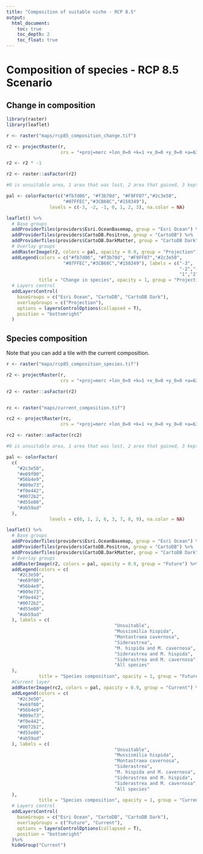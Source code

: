 ```yaml
---
title: "Composition of suitable niche - RCP 8.5"
output:
  html_document:
    toc: true
    toc_depth: 2
    toc_float: true
---
```


# Composition of species - RCP 8.5 Scenario

## Change in composition

```r

library(raster)
library(leaflet)

r <- raster("maps/rcp85_composition_change.tif")

r2 <- projectRaster(r, 
                    crs = "+proj=merc +lon_0=0 +k=1 +x_0=0 +y_0=0 +a=6378137 +b=6378137 +towgs84=0,0,0,0,0,0,0 +units=m +no_defs", method = 'ngb')

r2 <- r2 * -1

r2 <- raster::asFactor(r2)

#0 is unsuitable area, 1 area that was lost, 2 area that gained, 3 kept area

pal <- colorFactor(c("#fb7d06", "#f3b70d", "#F9FF07","#2c3e50",
                     "#07FFEC","#3CB68C","#158349"), 
                levels = c(-3, -2, -1, 0, 1, 2, 3), na.color = NA)
```

```r
leaflet() %>%
  # Base groups
  addProviderTiles(providers$Esri.OceanBasemap, group = "Esri Ocean") %>%
  addProviderTiles(providers$CartoDB.Positron, group = "CartoDB") %>%
  addProviderTiles(providers$CartoDB.DarkMatter, group = "CartoDB Dark") %>%
  # Overlay groups
  addRasterImage(r2, colors = pal, opacity = 0.9, group = "Projection") %>%
  addLegend(colors = c("#fb7d06", "#f3b70d", "#F9FF07","#2c3e50",
                     "#07FFEC","#3CB68C","#158349"), labels = c("-3",
                                                                "-2","-1","0",
                                                                "1","2","3"),
            title = "Change in species", opacity = 1, group = "Projection")%>%
  # Layers control
  addLayersControl(
    baseGroups = c("Esri Ocean", "CartoDB", "CartoDB Dark"),
    overlayGroups = c("Projection"),
    options = layersControlOptions(collapsed = T),
    position = "bottomright"
  )

```

## Species composition

Note that you can add a tile with the current composition.

```r

r <- raster("maps/rcp85_composition_species.tif")

r2 <- projectRaster(r, 
                    crs = "+proj=merc +lon_0=0 +k=1 +x_0=0 +y_0=0 +a=6378137 +b=6378137 +towgs84=0,0,0,0,0,0,0 +units=m +no_defs", method = 'ngb')

r2 <- raster::asFactor(r2)


rc <- raster("maps/current_composition.tif")

rc2 <- projectRaster(rc, 
                    crs = "+proj=merc +lon_0=0 +k=1 +x_0=0 +y_0=0 +a=6378137 +b=6378137 +towgs84=0,0,0,0,0,0,0 +units=m +no_defs", method = 'ngb')

rc2 <- raster::asFactor(rc2)

#0 is unsuitable area, 1 area that was lost, 2 area that gained, 3 kept area

pal <- colorFactor(
  c(
    "#2c3e50",
    "#e69f00",
    "#56b4e9",
    "#009e73",
    "#f0e442",
    "#0072b2",
    "#d55e00",
    "#ab59ad"
  ),
                levels = c(0, 1, 2, 6, 3, 7, 8, 9), na.color = NA)
```

```r
leaflet() %>%
  # Base groups
  addProviderTiles(providers$Esri.OceanBasemap, group = "Esri Ocean") %>%
  addProviderTiles(providers$CartoDB.Positron, group = "CartoDB") %>%
  addProviderTiles(providers$CartoDB.DarkMatter, group = "CartoDB Dark") %>%
  # Overlay groups
  addRasterImage(r2, colors = pal, opacity = 0.9, group = "Future") %>%
  addLegend(colors = c(
    "#2c3e50",
    "#e69f00",
    "#56b4e9",
    "#009e73",
    "#f0e442",
    "#0072b2",
    "#d55e00",
    "#ab59ad"
  ), labels = c(
                                        "Unsuitable",
                                        "Mussismilia hispida",
                                        "Montastraea cavernosa",
                                        "Siderastrea",
                                        "M. hispida and M. cavernosa",
                                        "Siderastrea and M. hispida",
                                        "Siderastrea and M. cavernosa",
                                        "All species"
  ),
            title = "Species composition", opacity = 1, group = "Future")%>%
  #Current layer
  addRasterImage(rc2, colors = pal, opacity = 0.9, group = "Current") %>%
  addLegend(colors = c(
    "#2c3e50",
    "#e69f00",
    "#56b4e9",
    "#009e73",
    "#f0e442",
    "#0072b2",
    "#d55e00",
    "#ab59ad"
  ), labels = c(
                                        "Unsuitable",
                                        "Mussismilia hispida",
                                        "Montastraea cavernosa",
                                        "Siderastrea",
                                        "M. hispida and M. cavernosa",
                                        "Siderastrea and M. hispida",
                                        "Siderastrea and M. cavernosa",
                                        "All species"
  ),
            title = "Species composition", opacity = 1, group = "Current")%>%
  # Layers control
  addLayersControl(
    baseGroups = c("Esri Ocean", "CartoDB", "CartoDB Dark"),
    overlayGroups = c("Future", "Current"),
    options = layersControlOptions(collapsed = T),
    position = "bottomright"
  )%>%
  hideGroup("Current")

```
